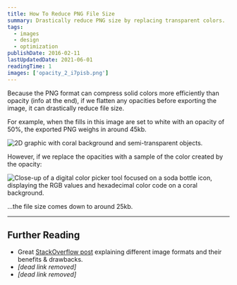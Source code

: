 ```yaml
---
title: How To Reduce PNG File Size
summary: Drastically reduce PNG size by replacing transparent colors.
tags:
  - images
  - design
  - optimization
publishDate: 2016-02-11
lastUpdatedDate: 2021-06-01
readingTime: 1
images: ['opacity_2_i7pisb.png']
---
```


Because the PNG format can compress solid colors more efficiently than opacity
(info at the end), if we flatten any opacities before exporting the image, it
can drastically reduce file size.

For example, when the fills in this image are set to white with an opacity of
50%, the exported PNG weighs in around 45kb.

![2D graphic with coral background and semi-transparent objects.](opacity_1_dyy7o1.png)

However, if we replace the opacities with a sample of the color created by the
opacity:

![Close-up of a digital color picker tool focused on a soda bottle icon, displaying the RGB values and hexadecimal color code on a coral background.](opacity_2_i7pisb.png)

...the file size comes down to around 25kb.

---

## Further Reading

- Great [StackOverflow post][so-post] explaining different image formats and
  their benefits & drawbacks.
- _[dead link removed]_
- _[dead link removed]_

[so-post]: http://stackoverflow.com/a/7752936/722367
